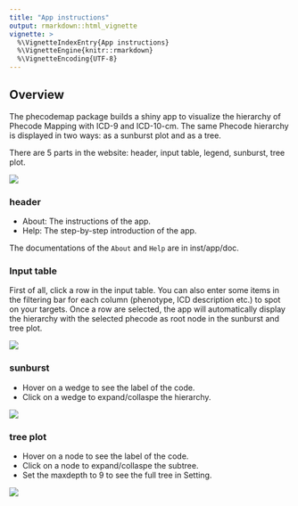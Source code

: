```yaml
---
title: "App instructions"
output: rmarkdown::html_vignette
vignette: >
  %\VignetteIndexEntry{App instructions}
  %\VignetteEngine{knitr::rmarkdown}
  %\VignetteEncoding{UTF-8}
---
```


## Overview

The phecodemap package builds a shiny app to visualize the hierarchy of 
Phecode Mapping with ICD-9 and ICD-10-cm. The same Phecode hierarchy is 
displayed in two ways: as a sunburst plot and as a tree.

There are 5 parts in the website: header, input table, legend, sunburst, tree plot.

![](0.app.png)

### header

- About: The instructions of the app. 
- Help: The step-by-step introduction of the app.

The documentations of the `About` and `Help` are in inst/app/doc.

### Input table

First of all, click a row in the input table. You can also enter some items in the filtering bar for each column (phenotype, ICD description etc.) to spot on your targets. Once a row are selected, the app will automatically display the hierarchy with the selected phecode as root node in the sunburst and tree plot.

![](1.table.png)

### sunburst

- Hover on a wedge to see the label of the code.
- Click on a wedge to expand/collaspe the hierarchy.

![](phe_sunburst.gif)

### tree plot

- Hover on a node to see the label of the code.
- Click on a node to expand/collaspe the subtree.
- Set the maxdepth to 9 to see the full tree in Setting.


![](3.tree.png)

